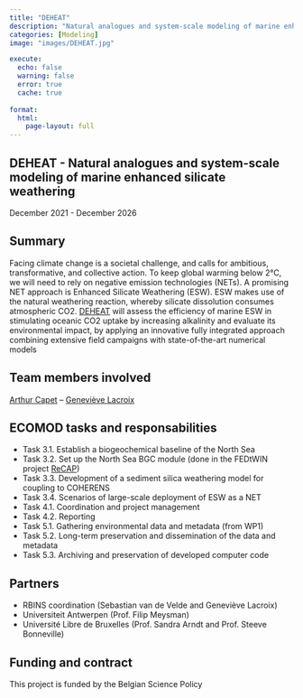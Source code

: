 ```yaml
---
title: "DEHEAT"
description: "Natural analogues and system-scale modeling of marine enhanced silicate weathering"
categories: [Modeling]
image: "images/DEHEAT.jpg"

execute:
  echo: false
  warning: false
  error: true
  cache: true
  
format: 
  html:
    page-layout: full
---
```


## DEHEAT - Natural analogues and system-scale modeling of marine enhanced silicate weathering

December 2021 - December 2026   

## Summary

Facing climate change is a societal challenge, and calls for ambitious, transformative, and collective action. To keep global warming below 2°C, we will need to rely on negative emission technologies (NETs). A promising NET approach is Enhanced Silicate Weathering (ESW). ESW makes use of the natural weathering reaction, whereby silicate dissolution consumes atmospheric CO2. [DEHEAT](https://coastalesw.com/) will assess the efficiency of marine ESW in stimulating oceanic CO2 uptake by increasing alkalinity and evaluate its environmental impact, by applying an innovative fully integrated approach combining extensive field campaigns with state-of-the-art numerical models

## Team members involved

[Arthur Capet](/posts/members/AC) -- [Geneviève Lacroix](/posts/members/GL)

## ECOMOD tasks and responsabilities

- Task 3.1. Establish a biogeochemical baseline of the North Sea	
- Task 3.2. Set up the North Sea BGC module (done in the FEDtWIN project [ReCAP]())
- Task 3.3. Development of a sediment silica weathering model for coupling to COHERENS
- Task 3.4. Scenarios of large-scale deployment of ESW as a NET
- Task 4.1. Coordination and project management
- Task 4.2. Reporting
- Task 5.1. Gathering environmental data and metadata (from WP1)
- Task 5.2. Long-term preservation and dissemination of the data and metadata 
- Task 5.3. Archiving and preservation of developed computer code

## Partners
 
- RBINS coordination (Sebastian van de Velde and Geneviève Lacroix)
- Universiteit Antwerpen (Prof. Filip Meysman)
- Université Libre de Bruxelles (Prof. Sandra Arndt and Prof. Steeve Bonneville)

## Funding and contract

This project is funded by the Belgian Science Policy
